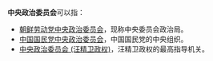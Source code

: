 '''中央政治委员会'''可以指：
* [[朝鲜劳动党中央委员会政治局|朝鲜劳动党中央政治委员会]]，现称中央委员会政治局。
* [[中国国民党中央政治委员会|中国国民党中央政治委员会]]，中国国民党的中央组织。
* [[中央政治委员会_(汪精卫政权)|中央政治委员会 (汪精卫政权)]]，汪精卫政权的最高指导机关。

{{disambig|cat=组织机构消歧义}}